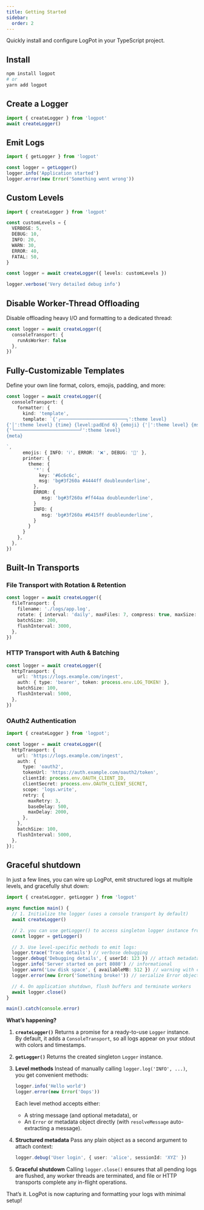 ```yaml
---
title: Getting Started
sidebar:
  order: 2
---
```



Quickly install and configure LogPot in your TypeScript project.

## Install

```bash
npm install logpot
# or
yarn add logpot
```


## Create a Logger

```ts
import { createLogger } from 'logpot'
await createLogger()
```

## Emit Logs

```ts
import { getLogger } from 'logpot'

const logger = getLogger()
logger.info('Application started')
logger.error(new Error('Something went wrong'))
```

## Custom Levels

```ts
import { createLogger } from 'logpot'

const customLevels = {
  VERBOSE: 5,
  DEBUG: 10,
  INFO: 20,
  WARN: 30,
  ERROR: 40,
  FATAL: 50,
}

const logger = await createLogger({ levels: customLevels })

logger.verbose('Very detailed debug info')
```

## Disable Worker-Thread Offloading 

Disable offloading heavy I/O and formatting to a dedicated thread:

```ts
const logger = await createLogger({
  consoleTransport: { 
    runAsWorker: false
  },
})
```

## Fully-Customizable Templates

Define your own line format, colors, emojis, padding, and more:

```ts
const logger = await createLogger({
  consoleTransport: {
    formatter: {
      kind: 'template',
      template: `{'┌────────────────────────┐':theme level}
{'│':theme level} {time} {level:padEnd 6} {emoji} {'│':theme level} {msg}
{'└────────────────────────┘':theme level}
{meta}

`,
      emojis: { INFO: 'ℹ️', ERROR: '❌', DEBUG: '🐛' },
      printer: {
        theme: {
          '*': {
            key: '#6c6c6c',
            msg: 'bg#3f260a #4444ff doubleunderline',
          },
          ERROR: {
             msg: 'bg#3f260a #ff44aa doubleunderline',
          }
          INFO: {
             msg: 'bg#3f260a #6415ff doubleunderline',
          }
        }
      }
    },
  },
})
```

## Built-In Transports

### File Transport with Rotation & Retention

```ts
const logger = await createLogger({
  fileTransport: {
    filename: './logs/app.log',
    rotate: { interval: 'daily', maxFiles: 7, compress: true, maxSize: 1_024_000 },
    batchSize: 200,
    flushInterval: 3000,
  },
})
```

### HTTP Transport with Auth & Batching

```ts
const logger = await createLogger({
  httpTransport: {
    url: 'https://logs.example.com/ingest',
    auth: { type: 'bearer', token: process.env.LOG_TOKEN! },
    batchSize: 100,
    flushInterval: 5000,
  },
})
```

### OAuth2 Authentication

```ts
import { createLogger } from 'logpot';

const logger = await createLogger({
  httpTransport: {
    url: 'https://logs.example.com/ingest',
    auth: {
      type: 'oauth2',
      tokenUrl: 'https://auth.example.com/oauth2/token',
      clientId: process.env.OAUTH_CLIENT_ID,
      clientSecret: process.env.OAUTH_CLIENT_SECRET,
      scope: 'logs.write',
      retry: {
        maxRetry: 3,
        baseDelay: 500,
        maxDelay: 2000,
      },
    },
    batchSize: 100,
    flushInterval: 5000,
  },
});
```

## Graceful shutdown

In just a few lines, you can wire up LogPot, emit structured logs at multiple levels, and gracefully shut down:

```ts
import { createLogger, getLogger } from 'logpot'

async function main() {
  // 1. Initialize the logger (uses a console transport by default)
  await createLogger()

  // 2. you can use getLogger() to access singleton logger instance from anywhere.
  const logger = getLogger()

  // 3. Use level-specific methods to emit logs:
  logger.trace('Trace details') // verbose debugging
  logger.debug('Debugging details', { userId: 123 }) // attach metadata
  logger.info('Server started on port 8080') // informational
  logger.warn('Low disk space', { availableMB: 512 }) // warning with context
  logger.error(new Error('Something broke!')) // serialize Error objects

  // 4. On application shutdown, flush buffers and terminate workers
  await logger.close()
}

main().catch(console.error)
```

**What’s happening?**

1. **`createLogger()`**
   Returns a promise for a ready-to-use `Logger` instance. By default, it adds a `ConsoleTransport`, so all logs appear on your stdout with colors and timestamps.

2. **`getLogger()`**
   Returns the created singleton `Logger` instance.

3. **Level methods**
   Instead of manually calling `logger.log('INFO', ...)`, you get convenient methods:

   ```ts
   logger.info('Hello world')
   logger.error(new Error('Oops'))
   ```

   Each level method accepts either:

   - A string message (and optional metadata), or
   - An `Error` or metadata object directly (with `resolveMessage` auto-extracting a message).

4. **Structured metadata**
   Pass any plain object as a second argument to attach context:

   ```ts
   logger.debug('User login', { user: 'alice', sessionId: 'XYZ' })
   ```

5. **Graceful shutdown**
   Calling `logger.close()` ensures that all pending logs are flushed, any worker threads are terminated, and file or HTTP transports complete any in-flight operations.

That’s it. LogPot is now capturing and formatting your logs with minimal setup!